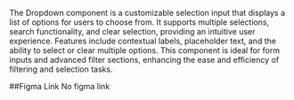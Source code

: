 The Dropdown component is a customizable selection input that displays a list of options for users to choose from. It supports multiple selections, search functionality, and clear selection, providing an intuitive user experience. Features include contextual labels, placeholder text, and the ability to select or clear multiple options. This component is ideal for form inputs and advanced filter sections, enhancing the ease and efficiency of filtering and selection tasks.

##Figma Link
No figma link
